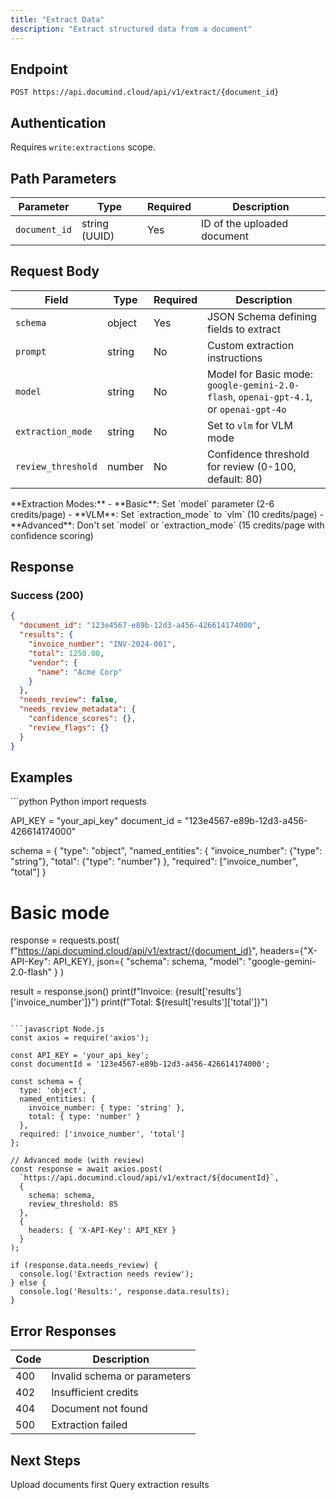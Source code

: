 ```yaml
---
title: "Extract Data"
description: "Extract structured data from a document"
---
```


## Endpoint

```
POST https://api.documind.cloud/api/v1/extract/{document_id}
```

## Authentication

Requires `write:extractions` scope.

## Path Parameters

| Parameter | Type | Required | Description |
|-----------|------|----------|-------------|
| `document_id` | string (UUID) | Yes | ID of the uploaded document |

## Request Body

| Field | Type | Required | Description |
|-------|------|----------|-------------|
| `schema` | object | Yes | JSON Schema defining fields to extract |
| `prompt` | string | No | Custom extraction instructions |
| `model` | string | No | Model for Basic mode: `google-gemini-2.0-flash`, `openai-gpt-4.1`, or `openai-gpt-4o` |
| `extraction_mode` | string | No | Set to `vlm` for VLM mode |
| `review_threshold` | number | No | Confidence threshold for review (0-100, default: 80) |

<Note>
**Extraction Modes:**
- **Basic**: Set `model` parameter (2-6 credits/page)
- **VLM**: Set `extraction_mode` to `vlm` (10 credits/page)
- **Advanced**: Don't set `model` or `extraction_mode` (15 credits/page with confidence scoring)
</Note>

## Response

### Success (200)

```json
{
  "document_id": "123e4567-e89b-12d3-a456-426614174000",
  "results": {
    "invoice_number": "INV-2024-001",
    "total": 1250.00,
    "vendor": {
      "name": "Acme Corp"
    }
  },
  "needs_review": false,
  "needs_review_metadata": {
    "confidence_scores": {},
    "review_flags": {}
  }
}
```

## Examples

<CodeGroup>
```python Python
import requests

API_KEY = "your_api_key"
document_id = "123e4567-e89b-12d3-a456-426614174000"

schema = {
    "type": "object",
    "named_entities": {
        "invoice_number": {"type": "string"},
        "total": {"type": "number"}
    },
    "required": ["invoice_number", "total"]
}

# Basic mode
response = requests.post(
    f"https://api.documind.cloud/api/v1/extract/{document_id}",
    headers={"X-API-Key": API_KEY},
    json={
        "schema": schema,
        "model": "google-gemini-2.0-flash"
    }
)

result = response.json()
print(f"Invoice: {result['results']['invoice_number']}")
print(f"Total: ${result['results']['total']}")
```

```javascript Node.js
const axios = require('axios');

const API_KEY = 'your_api_key';
const documentId = '123e4567-e89b-12d3-a456-426614174000';

const schema = {
  type: 'object',
  named_entities: {
    invoice_number: { type: 'string' },
    total: { type: 'number' }
  },
  required: ['invoice_number', 'total']
};

// Advanced mode (with review)
const response = await axios.post(
  `https://api.documind.cloud/api/v1/extract/${documentId}`,
  {
    schema: schema,
    review_threshold: 85
  },
  {
    headers: { 'X-API-Key': API_KEY }
  }
);

if (response.data.needs_review) {
  console.log('Extraction needs review');
} else {
  console.log('Results:', response.data.results);
}
```
</CodeGroup>

## Error Responses

| Code | Description |
|------|-------------|
| 400 | Invalid schema or parameters |
| 402 | Insufficient credits |
| 404 | Document not found |
| 500 | Extraction failed |

## Next Steps

<CardGroup cols={2}>
<Card title="Upload Documents" icon="upload" href="/api-reference/upload">
  Upload documents first
</Card>

<Card title="List Extractions" icon="list" href="/api-reference/list-extractions">
  Query extraction results
</Card>
</CardGroup>


